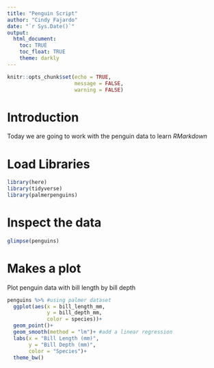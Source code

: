 ```yaml
---
title: "Penguin Script"
author: "Cindy Fajardo"
date: "`r Sys.Date()`"
output: 
  html_document:
    toc: TRUE
    toc_float: TRUE
    theme: darkly
---
```


```r
knitr::opts_chunk$set(echo = TRUE,
                      message = FALSE,
                      warning = FALSE)
```

# Introduction
Today we are going to work with the penguin data to learn *RMarkdown*

# Load Libraries
```r
library(here)
library(tidyverse)
library(palmerpenguins)
```

# Inspect the data
```r
glimpse(penguins)
```

# Makes a plot
Plot penguin data with bill length by bill depth
```r
penguins %>% #using palmer dataset
  ggplot(aes(x = bill_length_mm,
             y = bill_depth_mm,
             color = species))+
  geom_point()+
  geom_smooth(method = "lm")+ #add a linear regression
  labs(x = "Bill Length (mm)",
       y = "Bill Depth (mm)",
       color = "Species")+
  theme_bw()
```

